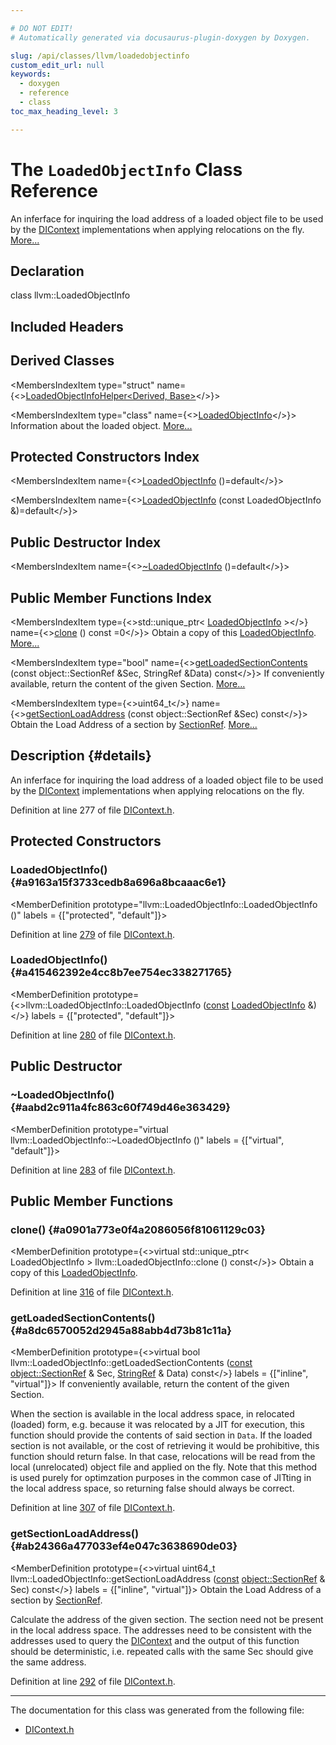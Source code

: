 ```yaml
---

# DO NOT EDIT!
# Automatically generated via docusaurus-plugin-doxygen by Doxygen.

slug: /api/classes/llvm/loadedobjectinfo
custom_edit_url: null
keywords:
  - doxygen
  - reference
  - class
toc_max_heading_level: 3

---
```





# The `LoadedObjectInfo` Class Reference

<DoxygenPage pluginConfig={pluginConfig}>

An inferface for inquiring the load address of a loaded object file to be used by the <a href="/docs/api/classes/llvm/dicontext">DIContext</a> implementations when applying relocations on the fly. <a href="#details">More...</a>

## Declaration

<CodeBlock>class llvm::LoadedObjectInfo</CodeBlock>

## Included Headers

<IncludesList>
<IncludesListItem
  filePath="llvm/DebugInfo/DIContext.h"
  permalink="/docs/api/files/include/include/llvm/include/llvm/debuginfo/dicontext-h"
  isLocal="true" />
</IncludesList>

## Derived Classes

<MembersIndex>

<MembersIndexItem
  type="struct"
  name={<><a href="/docs/api/structs/llvm/loadedobjectinfohelper">LoadedObjectInfoHelper&lt;Derived, Base&gt;</a></>}>
</MembersIndexItem>

<MembersIndexItem
  type="class"
  name={<><a href="/docs/api/classes/llvm/runtimedyld/loadedobjectinfo">LoadedObjectInfo</a></>}>
Information about the loaded object. <a href="/docs/api/classes/llvm/runtimedyld/loadedobjectinfo/#details">More...</a>
</MembersIndexItem>

</MembersIndex>

## Protected Constructors Index

<MembersIndex>

<MembersIndexItem
  name={<><a href="#a9163a15f3733cedb8a696a8bcaaac6e1">LoadedObjectInfo</a> ()=default</>}>
</MembersIndexItem>

<MembersIndexItem
  name={<><a href="#a415462392e4cc8b7ee754ec338271765">LoadedObjectInfo</a> (const LoadedObjectInfo &amp;)=default</>}>
</MembersIndexItem>

</MembersIndex>

## Public Destructor Index

<MembersIndex>

<MembersIndexItem
  name={<><a href="#aabd2c911a4fc863c60f749d46e363429">~LoadedObjectInfo</a> ()=default</>}>
</MembersIndexItem>

</MembersIndex>

## Public Member Functions Index

<MembersIndex>

<MembersIndexItem
  type={<>std::unique&#95;ptr&lt; <a href="/docs/api/classes/llvm/loadedobjectinfo">LoadedObjectInfo</a> &gt;</>}
  name={<><a href="#a0901a773e0f4a2086056f81061129c03">clone</a> () const =0</>}>
Obtain a copy of this <a href="/docs/api/classes/llvm/loadedobjectinfo">LoadedObjectInfo</a>. <a href="#a0901a773e0f4a2086056f81061129c03">More...</a>
</MembersIndexItem>

<MembersIndexItem
  type="bool"
  name={<><a href="#a8dc6570052d2945a88abb4d73b81c11a">getLoadedSectionContents</a> (const object::SectionRef &amp;Sec, StringRef &amp;Data) const</>}>
If conveniently available, return the content of the given Section. <a href="#a8dc6570052d2945a88abb4d73b81c11a">More...</a>
</MembersIndexItem>

<MembersIndexItem
  type={<>uint64&#95;t</>}
  name={<><a href="#ab24366a477033ef4e047c3638690de03">getSectionLoadAddress</a> (const object::SectionRef &amp;Sec) const</>}>
Obtain the Load Address of a section by <a href="/docs/api/classes/llvm/sectionref">SectionRef</a>. <a href="#ab24366a477033ef4e047c3638690de03">More...</a>
</MembersIndexItem>

</MembersIndex>

## Description {#details}

An inferface for inquiring the load address of a loaded object file to be used by the <a href="/docs/api/classes/llvm/dicontext">DIContext</a> implementations when applying relocations on the fly.

Definition at line 277 of file <a href="/docs/api/files/include/include/llvm/include/llvm/debuginfo/dicontext-h">DIContext.h</a>.

<SectionDefinition>

## Protected Constructors

### LoadedObjectInfo() {#a9163a15f3733cedb8a696a8bcaaac6e1}

<MemberDefinition
  prototype="llvm::LoadedObjectInfo::LoadedObjectInfo ()"
  labels = {["protected", "default"]}>

Definition at line <a href="/docs/api/files/include/include/llvm/include/llvm/debuginfo/dicontext-h/#l00279">279</a> of file <a href="/docs/api/files/include/include/llvm/include/llvm/debuginfo/dicontext-h">DIContext.h</a>.
</MemberDefinition>

### LoadedObjectInfo() {#a415462392e4cc8b7ee754ec338271765}

<MemberDefinition
  prototype={<>llvm::LoadedObjectInfo::LoadedObjectInfo (<a href="/docs/api/files/lib/lib/target/lib/target/aarch64/aarch64promoteconstant-cpp/#a90f8350fecae261c25be85d38b451bff">const</a> <a href="/docs/api/classes/llvm/loadedobjectinfo">LoadedObjectInfo</a> &amp;)</>}
  labels = {["protected", "default"]}>

Definition at line <a href="/docs/api/files/include/include/llvm/include/llvm/debuginfo/dicontext-h/#l00280">280</a> of file <a href="/docs/api/files/include/include/llvm/include/llvm/debuginfo/dicontext-h">DIContext.h</a>.
</MemberDefinition>

</SectionDefinition>

<SectionDefinition>

## Public Destructor

### ~LoadedObjectInfo() {#aabd2c911a4fc863c60f749d46e363429}

<MemberDefinition
  prototype="virtual llvm::LoadedObjectInfo::~LoadedObjectInfo ()"
  labels = {["virtual", "default"]}>

Definition at line <a href="/docs/api/files/include/include/llvm/include/llvm/debuginfo/dicontext-h/#l00283">283</a> of file <a href="/docs/api/files/include/include/llvm/include/llvm/debuginfo/dicontext-h">DIContext.h</a>.
</MemberDefinition>

</SectionDefinition>

<SectionDefinition>

## Public Member Functions

### clone() {#a0901a773e0f4a2086056f81061129c03}

<MemberDefinition
  prototype={<>virtual std::unique&#95;ptr&lt; LoadedObjectInfo &gt; llvm::LoadedObjectInfo::clone () const</>}>
Obtain a copy of this <a href="/docs/api/classes/llvm/loadedobjectinfo">LoadedObjectInfo</a>.

Definition at line <a href="/docs/api/files/include/include/llvm/include/llvm/debuginfo/dicontext-h/#l00316">316</a> of file <a href="/docs/api/files/include/include/llvm/include/llvm/debuginfo/dicontext-h">DIContext.h</a>.
</MemberDefinition>

### getLoadedSectionContents() {#a8dc6570052d2945a88abb4d73b81c11a}

<MemberDefinition
  prototype={<>virtual bool llvm::LoadedObjectInfo::getLoadedSectionContents (<a href="/docs/api/files/lib/lib/target/lib/target/aarch64/aarch64promoteconstant-cpp/#a90f8350fecae261c25be85d38b451bff">const</a> <a href="/docs/api/classes/llvm/object/sectionref">object::SectionRef</a> &amp; Sec, <a href="/docs/api/classes/llvm/stringref">StringRef</a> &amp; Data) const</>}
  labels = {["inline", "virtual"]}>
If conveniently available, return the content of the given Section.

When the section is available in the local address space, in relocated (loaded) form, e.g. because it was relocated by a JIT for execution, this function should provide the contents of said section in <code>Data</code>. If the loaded section is not available, or the cost of retrieving it would be prohibitive, this function should return false. In that case, relocations will be read from the local (unrelocated) object file and applied on the fly. Note that this method is used purely for optimzation purposes in the common case of JITting in the local address space, so returning false should always be correct.

Definition at line <a href="/docs/api/files/include/include/llvm/include/llvm/debuginfo/dicontext-h/#l00307">307</a> of file <a href="/docs/api/files/include/include/llvm/include/llvm/debuginfo/dicontext-h">DIContext.h</a>.
</MemberDefinition>

### getSectionLoadAddress() {#ab24366a477033ef4e047c3638690de03}

<MemberDefinition
  prototype={<>virtual uint64&#95;t llvm::LoadedObjectInfo::getSectionLoadAddress (<a href="/docs/api/files/lib/lib/target/lib/target/aarch64/aarch64promoteconstant-cpp/#a90f8350fecae261c25be85d38b451bff">const</a> <a href="/docs/api/classes/llvm/object/sectionref">object::SectionRef</a> &amp; Sec) const</>}
  labels = {["inline", "virtual"]}>
Obtain the Load Address of a section by <a href="/docs/api/classes/llvm/sectionref">SectionRef</a>.

Calculate the address of the given section. The section need not be present in the local address space. The addresses need to be consistent with the addresses used to query the <a href="/docs/api/classes/llvm/dicontext">DIContext</a> and the output of this function should be deterministic, i.e. repeated calls with the same Sec should give the same address.

Definition at line <a href="/docs/api/files/include/include/llvm/include/llvm/debuginfo/dicontext-h/#l00292">292</a> of file <a href="/docs/api/files/include/include/llvm/include/llvm/debuginfo/dicontext-h">DIContext.h</a>.
</MemberDefinition>

</SectionDefinition>

<hr/>

The documentation for this class was generated from the following file:

<ul>
<li><a href="/docs/api/files/include/include/llvm/include/llvm/debuginfo/dicontext-h">DIContext.h</a></li>
</ul>

</DoxygenPage>
